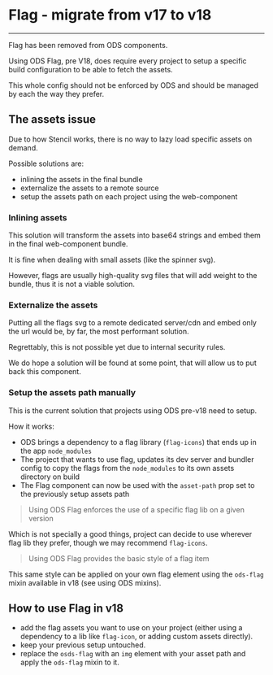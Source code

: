 
<Meta title="ODS Components/Content/Flag/Migration From 17.x" />

# Flag - migrate from v17 to v18
----

Flag has been removed from ODS components.

Using ODS Flag, pre V18, does require every project to setup a specific build configuration to be able to fetch the assets.

This whole config should not be enforced by ODS and should be managed by each the way they prefer.

## The assets issue

Due to how Stencil works, there is no way to lazy load specific assets on demand.

Possible solutions are:
- inlining the assets in the final bundle
- externalize the assets to a remote source
- setup the assets path on each project using the web-component

### Inlining assets

This solution will transform the assets into base64 strings and embed them in the final web-component bundle.

It is fine when dealing with small assets (like the spinner svg).

However, flags are usually high-quality svg files that will add weight to the bundle, thus it is not a viable solution.

### Externalize the assets

Putting all the flags svg to a remote dedicated server/cdn and embed only the url would be, by far, the most
performant solution.

Regrettably, this is not possible yet due to internal security rules.

We do hope a solution will be found at some point, that will allow us to put back this component.

### Setup the assets path manually

This is the current solution that projects using ODS pre-v18 need to setup.

How it works:
- ODS brings a dependency to a flag library (`flag-icons`) that ends up in the app `node_modules`
- The project that wants to use flag, updates its dev server and bundler config to copy the flags from the
`node_modules` to its own assets directory on build
- The Flag component can now be used with the `asset-path` prop set to the previously setup assets path

> Using ODS Flag enforces the use of a specific flag lib on a given version

Which is not specially a good things, project can decide to use wherever flag lib they prefer, though we may recommend
`flag-icons`.

> Using ODS Flag provides the basic style of a flag item

This same style can be applied on your own flag element using the `ods-flag` mixin available in v18 (see using ODS mixins).

## How to use Flag in v18

- add the flag assets you want to use on your project (either using a dependency to a lib like `flag-icon`, or adding custom assets directly).
- keep your previous setup untouched.
- replace the `osds-flag` with an `img` element with your asset path and apply the `ods-flag` mixin to it.
